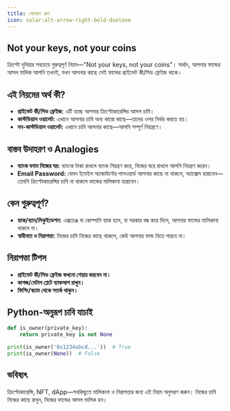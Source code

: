 ```yaml
---
title: গোল্ডেন রুল
icon: solar:alt-arrow-right-bold-duotone
---
```


## Not your keys, not your coins

ক্রিপ্টো দুনিয়ার সবচেয়ে গুরুত্বপূর্ণ নিয়ম—"Not your keys, not your coins"। অর্থাৎ, আপনার ফান্ডের আসল মালিক আপনি তখনই, যখন আপনার কাছে সেই ফান্ডের প্রাইভেট কী/সিড ফ্রেইজ থাকে।

## এই নিয়মের অর্থ কী?

- **প্রাইভেট কী/সিড ফ্রেইজ:** এটি হচ্ছে আপনার ক্রিপ্টোকারেন্সির আসল চাবি।
- **কাস্টডিয়াল ওয়ালেট:** এখানে আপনার চাবি অন্য কারো কাছে—তাদের ওপর নির্ভর করতে হয়।
- **নন-কাস্টডিয়াল ওয়ালেট:** এখানে চাবি আপনার কাছে—আপনি সম্পূর্ণ নিয়ন্ত্রণে।

## বাস্তব উদাহরণ ও Analogies

- **ব্যাংক বনাম নিজের ঘর:** ব্যাংকে টাকা রাখলে ব্যাংক নিয়ন্ত্রণ করে, নিজের ঘরে রাখলে আপনি নিয়ন্ত্রণ করেন।
- **Email Password:** যেমন ইমেইল অ্যাকাউন্টের পাসওয়ার্ড আপনার কাছে না থাকলে, অ্যাক্সেস হারাবেন—তেমনি ক্রিপ্টোকারেন্সির চাবি না থাকলে ফান্ডের মালিকানা হারাবেন।

## কেন গুরুত্বপূর্ণ?

- **হ্যাক/ব্যান/লিকুইডেশন:** এক্সচেঞ্জ বা কোম্পানি হ্যাক হলে, বা সরকার বন্ধ করে দিলে, আপনার ফান্ডের মালিকানা থাকবে না।
- **স্বাধীনতা ও নিরাপত্তা:** নিজের চাবি নিজের কাছে থাকলে, কেউ আপনার ফান্ড নিতে পারবে না।

## নিরাপত্তা টিপস

- **প্রাইভেট কী/সিড ফ্রেইজ কখনো শেয়ার করবেন না।**
- **কাগজ/মেটাল প্লেটে ব্যাকআপ রাখুন।**
- **ফিশিং/স্ক্যাম থেকে সতর্ক থাকুন।**

## Python-অনুরূপ চাবি যাচাই

```python
def is_owner(private_key):
    return private_key is not None

print(is_owner('0x1234abcd...'))  # True
print(is_owner(None))  # False
```

## ভবিষ্যৎ

ক্রিপ্টোকারেন্সি, NFT, dApp—সবকিছুতে মালিকানা ও নিরাপত্তার জন্য এই নিয়ম অনুসরণ করুন। নিজের চাবি নিজের কাছে রাখুন, নিজের ফান্ডের আসল মালিক হন।
